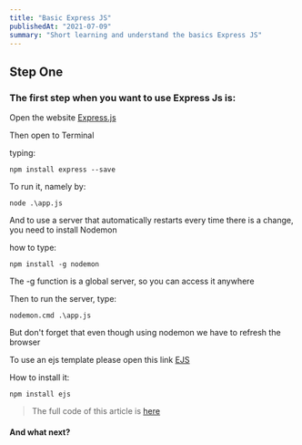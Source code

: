 ```yaml
---
title: "Basic Express JS"
publishedAt: "2021-07-09"
summary: "Short learning and understand the basics Express JS"
---
```


## Step One

### The first step when you want to use Express Js is:

Open the website [Express.js](https://expressjs.com/)

Then open to Terminal

typing:

```shell:terminal
npm install express --save
```

To run it, namely by:

```shell:terminal
node .\app.js
```

And to use a server that automatically restarts every time there is a change, you need to install Nodemon

how to type:

```shell:terminal
npm install -g nodemon
```

The -g function is a global server, so you can access it anywhere

Then to run the server, type:

```shell:terminal
nodemon.cmd .\app.js
```

But don't forget that even though using nodemon we have to refresh the browser

To use an ejs template please open this link [EJS](https://ejs.co/#install)

How to install it:

```shell:terminal
npm install ejs
```

> The full code of this article is [here](https://github.com/rahmatsubandi/Basic-Express-JS)

#### And what next?
